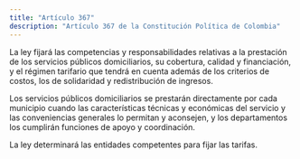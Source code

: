```yaml
---
title: "Artículo 367"
description: "Artículo 367 de la Constitución Política de Colombia"
---
```


La ley fijará las competencias y responsabilidades relativas a la prestación de los servicios públicos domiciliarios, su cobertura, calidad y financiación, y el régimen tarifario que tendrá en cuenta además de los criterios de costos, los de solidaridad y redistribución de ingresos.

Los servicios públicos domiciliarios se prestarán directamente por cada municipio cuando las características técnicas y económicas del servicio y las conveniencias generales lo permitan y aconsejen, y los departamentos los cumplirán funciones de apoyo y coordinación.

La ley determinará las entidades competentes para fijar las tarifas.
